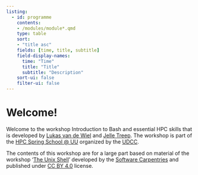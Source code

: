 ```yaml
---
listing:
  - id: programme
    contents: 
    - /modules/module*.qmd
    type: table
    sort: 
    - "title asc"
    fields: [time, title, subtitle]
    field-display-names:
      time: "Time"
      title: "Title"
      subtitle: "Description"
    sort-ui: false
    filter-ui: false
---
```



# Welcome! {.unnumbered}

Welcome to the workshop Introduction to Bash and essential HPC skills that is developed by [Lukas van de Wiel](https://www.uu.nl/staff/LYvandeWiel) and [Jelle Treep](https://www.uu.nl/staff/HJTreep). The workshop is part of the [HPC Spring School @ UU](https://utrechtuniversity.github.io/hpc-spring-school/) organized by the [UDCC](https://www.uu.nl/en/research/digital-competence-center).

The contents of this workshop are for a large part based on material of the workshop '[The Unix Shell](https://swcarpentry.github.io/shell-novice/index.html)' developed by the [Software Carpentries](https://software-carpentry.org/) and published under [CC BY 4.0](https://creativecommons.org/licenses/by/4.0/) license.

